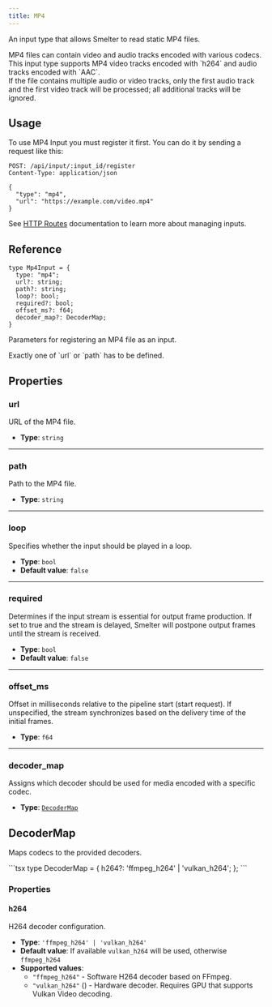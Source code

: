 ```yaml
---
title: MP4
---
```


An input type that allows Smelter to read static MP4 files.

<Aside>MP4 files can contain video and audio tracks encoded with various codecs. This input type supports MP4 video tracks encoded with `h264` and audio tracks encoded with `AAC`.</Aside>
<Aside type='caution'>If the file contains multiple audio or video tracks, only the first audio track and the first video track will be processed; all additional tracks will be ignored.</Aside>

## Usage

To use MP4 Input you must register it first. You can do it by sending a request like this:

<CollapsibleDetails summaryTitle='Example request' open>

```http
POST: /api/input/:input_id/register
Content-Type: application/json

{
  "type": "mp4",
  "url": "https://example.com/video.mp4"
}
```
</CollapsibleDetails>

See [HTTP Routes](/http-api/routes#inputs-configuration) documentation to learn more about managing inputs.

## Reference

<CollapsibleDetails summaryTitle='Type definition' open>

```tsx
type Mp4Input = {
  type: "mp4";
  url?: string;
  path?: string;
  loop?: bool;
  required?: bool;
  offset_ms?: f64;
  decoder_map?: DecoderMap;
}
```
</CollapsibleDetails>

Parameters for registering an MP4 file as an input.

<Aside>Exactly one of `url` or `path` has to be defined.</Aside>

## Properties

### url
URL of the MP4 file.

- **Type**: `string`

---

### path
Path to the MP4 file.

- **Type**: `string`

---

### loop
Specifies whether the input should be played in a loop.

- **Type**: `bool`
- **Default value**: `false`

---

### required
Determines if the input stream is essential for output frame production. If set to true and the stream is delayed, Smelter will postpone output frames until the stream is received.
- **Type**: `bool`
- **Default value**: `false`

---

### offset_ms
Offset in milliseconds relative to the pipeline start (start request). If unspecified, the stream synchronizes based on the delivery time of the initial frames.

- **Type**: `f64`

---

### decoder_map
Assigns which decoder should be used for media encoded with a specific codec.

- **Type**: [`DecoderMap`](#decodermap)


## DecoderMap
Maps codecs to the provided decoders.

<CollapsibleDetails summaryTitle='Type definitions' open>
```tsx
type DecoderMap = {
  h264?: 'ffmpeg_h264' | 'vulkan_h264';
};
```
</CollapsibleDetails>

### Properties

#### h264
H264 decoder configuration.

- **Type**: `'ffmpeg_h264' | 'vulkan_h264'`
- **Default value**: If available `vulkan_h264` will be used, otherwise `ffmpeg_h264`
- **Supported values**:
  - `"ffmpeg_h264"` - Software H264 decoder based on FFmpeg.
  - `"vulkan_h264"` (<Badge text="Required feature:vk-video" variant="note" />) - Hardware decoder. Requires GPU that supports Vulkan Video decoding.
